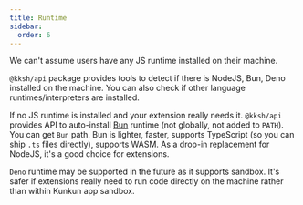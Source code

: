 ```yaml
---
title: Runtime
sidebar:
  order: 6
---
```


We can't assume users have any JS runtime installed on their machine.

`@kksh/api` package provides tools to detect if there is NodeJS, Bun, Deno installed on the machine.
You can also check if other language runtimes/interpreters are installed.

If no JS runtime is installed and your extension really needs it. 
`@kksh/api` provides API to auto-install [Bun](https://bun.sh/) runtime (not globally, not added to `PATH`).
You can get `Bun` path. Bun is lighter, faster, supports TypeScript (so you can ship `.ts` files directly), 
supports WASM. As a drop-in replacement for NodeJS, it's a good choice for extensions.

`Deno` runtime may be supported in the future as it supports sandbox. It's safer if extensions really need to 
run code directly on the machine rather than within Kunkun app sandbox.

